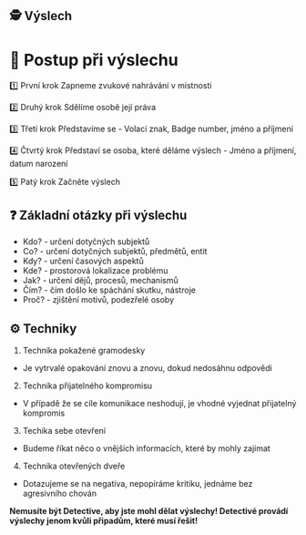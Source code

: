 ## 🕵️ Výslech

# 🔎 Postup při výslechu

 1️⃣ První krok
Zapneme zvukové nahrávání v místnosti

2️⃣ Druhý krok
Sdělíme osobě její práva

3️⃣ Třetí krok
Představíme se - Volací znak, Badge number, jméno a příjmení

4️⃣ Čtvrtý krok
Představí se osoba, které děláme výslech - Jméno a příjmení, datum narození

5️⃣ Patý krok
Začněte výslech

## ❓ Základní otázky při výslechu
- Kdo? - určení dotyčných subjektů
- Co? - určení dotyčných subjektů, předmětů, entit
- Kdy? - určení časových aspektů
- Kde? - prostorová lokalizace problému
- Jak? - určení dějů, procesů, mechanismů
- Čím? - čím došlo ke spáchání skutku, nástroje
- Proč? - zjištění motivů, podezřelé osoby

## ⚙️ Techniky

1. Technika pokažené gramodesky
- Je vytrvalé opakování znovu a znovu, dokud nedosáhnu odpovědi

2. Technika přijatelného kompromisu
- V případě že se cíle komunikace neshodují, je vhodné vyjednat přijatelný kompromis

3. Techika sebe otevření
- Budeme říkat něco o vnějších informacích, které by mohly zajímat

4. Technika otevřených dveře
- Dotazujeme se na negativa, nepopíráme kritiku, jednáme bez agresivního chován

**Nemusíte být Detective, aby jste mohl dělat výslechy! Detectivé provádí výslechy jenom kvůli připadům, které musí řešit!**
